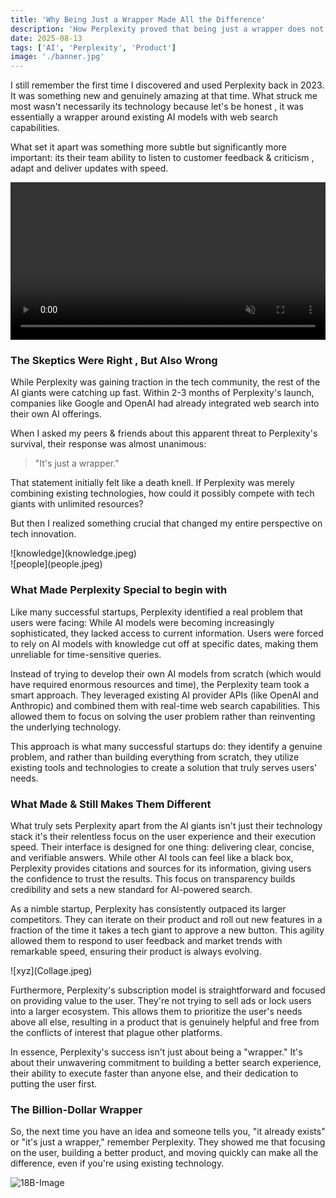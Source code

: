 ```yaml
---
title: 'Why Being Just a Wrapper Made All the Difference'
description: 'How Perplexity proved that being just a wrapper does not matter when you focus on user experience, execution speed, and solving real problems better than tech giants'
date: 2025-08-13
tags: ['AI', 'Perplexity', 'Product']
image: './banner.jpg'
---
```


I still remember the first time I discovered and used Perplexity back in 2023. It was something new and genuinely amazing at that time. What struck me most wasn't necessarily its technology because let's be honest , it was essentially a wrapper around existing AI models with web search capabilities. 

What set it apart was something more subtle but significantly more important: its their team ability to listen to customer feedback & criticism , adapt and deliver updates with speed.

<div style={{ width: '100%', margin: '2rem 0' }}>
  <video 
    width="100%" 
    autoPlay  
    loop 
    muted 
    playsInline
    style={{ borderRadius: '0.5rem' }}
  >
    <source src="/static/perplexity_logo.mp4" type="video/mp4" />
    Your browser does not support the video tag.
  </video>
</div>

### The Skeptics Were Right , But Also Wrong

While Perplexity was gaining traction in the tech community, the rest of the AI giants were catching up fast. Within 2-3 months of Perplexity's launch, companies like Google and OpenAI had already integrated web search into their own AI offerings. 

When I asked my peers & friends about this apparent threat to Perplexity's survival, their response was almost unanimous:

> "It's just a wrapper."

That statement initially felt like a death knell. If Perplexity was merely combining existing technologies, how could it possibly compete with tech giants with unlimited resources?

But then I realized something crucial that changed my entire perspective on tech innovation.

<div style={{ display: 'flex', gap: '1rem' }}>  <div style={{ borderRadius: '0.5rem', overflow: 'hidden' }}>    ![knowledge](knowledge.jpeg)  </div>  <div style={{ borderRadius: '0.5rem', overflow: 'hidden' }}>    ![people](people.jpeg)  </div></div>

### What Made Perplexity Special to begin with

Like many successful startups, Perplexity identified a real problem that users were facing: While AI models were becoming increasingly sophisticated, they lacked access to current information. Users were forced to rely on AI models with knowledge cut off at specific dates, making them unreliable for time-sensitive queries.

Instead of trying to develop their own AI models from scratch (which would have required enormous resources and time), the Perplexity team took a smart approach. They leveraged existing AI provider APIs (like OpenAI and Anthropic) and combined them with real-time web search capabilities. This allowed them to focus on solving the user problem rather than reinventing the underlying technology.

This approach is what many successful startups do: they identify a genuine problem, and rather than building everything from scratch, they utilize existing tools and technologies to create a solution that truly serves users' needs.

### What Made & Still Makes Them Different

What truly sets Perplexity apart from the AI giants isn't just their technology stack it's their relentless focus on the user experience and their execution speed. Their interface is designed for one thing: delivering clear, concise, and verifiable answers. While other AI tools can feel like a black box, Perplexity provides citations and sources for its information, giving users the confidence to trust the results. This focus on transparency builds credibility and sets a new standard for AI-powered search.

As a nimble startup, Perplexity has consistently outpaced its larger competitors. They can iterate on their product and roll out new features in a fraction of the time it takes a tech giant to approve a new button. This agility allowed them to respond to user feedback and market trends with remarkable speed, ensuring their product is always evolving.

<div style={{ width: '60%', margin: '1rem auto', textAlign: 'center' }}>
  ![xyz](Collage.jpeg)
</div>

Furthermore, Perplexity's subscription model is straightforward and focused on providing value to the user. They're not trying to sell ads or lock users into a larger ecosystem. This allows them to prioritize the user's needs above all else, resulting in a product that is genuinely helpful and free from the conflicts of interest that plague other platforms.

In essence, Perplexity's success isn't just about being a "wrapper." It's about their unwavering commitment to building a better search experience, their ability to execute faster than anyone else, and their dedication to putting the user first.

### The Billion-Dollar Wrapper

So, the next time you have an idea and someone tells you, "it already exists" or "it's just a wrapper," remember Perplexity. They showed me that focusing on the user, building a better product, and moving quickly can make all the difference, even if you're using existing technology.


![18B-Image](18B-Image.png)




